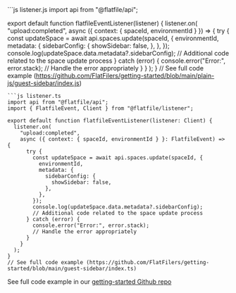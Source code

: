 <CodeGroup>
```js listener.js
import api from "@flatfile/api";

export default function flatfileEventListener(listener) {
  listener.on(
    "upload:completed",
    async ({ context: { spaceId, environmentId } }) => {
      try {
        const updateSpace = await api.spaces.update(spaceId, {
          environmentId,
          metadata: {
            sidebarConfig: {
              showSidebar: false,
            },
          },
        });
        console.log(updateSpace.data.metadata?.sidebarConfig);
        // Additional code related to the space update process
      } catch (error) {
        console.error("Error:", error.stack);
        // Handle the error appropriately
      }
    }
  );
}
// See full code example (https://github.com/FlatFilers/getting-started/blob/main/plain-js/guest-sidebar/index.js)
```
```js listener.ts
import api from "@flatfile/api";
import { FlatfileEvent, Client } from "@flatfile/listener";

export default function flatfileEventListener(listener: Client) {
  listener.on(
    "upload:completed",
    async ({ context: { spaceId, environmentId } }: FlatfileEvent) => {
      try {
        const updateSpace = await api.spaces.update(spaceId, {
          environmentId,
          metadata: {
            sidebarConfig: {
              showSidebar: false,
            },
          },
        });
        console.log(updateSpace.data.metadata?.sidebarConfig);
        // Additional code related to the space update process
      } catch (error) {
        console.error("Error:", error.stack);
        // Handle the error appropriately
      }
    }
  );
}
// See full code example (https://github.com/FlatFilers/getting-started/blob/main/guest-sidebar/index.ts)

```
</CodeGroup>

See full code example in our [getting-started Github repo](https://github.com/FlatFilers/getting-started/blob/main)

